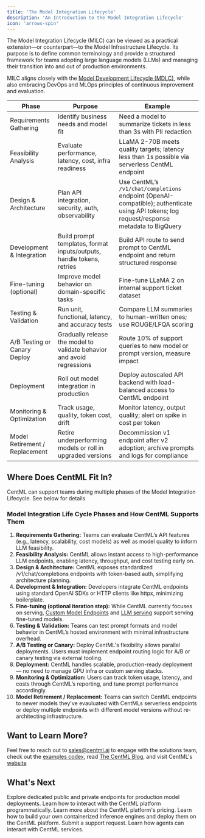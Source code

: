 ```yaml
---
title: 'The Model Integration Lifecycle'
description: 'An Introduction to the Model Integration Lifecycle'
icon: 'arrows-spin'
---
```


The Model Integration Lifecycle (MILC) can be viewed as a practical extension—or counterpart—to the Model Infrastructure Lifecycle. Its purpose is to define common terminology and provide a structured framework for teams adopting large language models (LLMs) and managing their transition into and out of production environments.

MILC aligns closely with the [Model Development Lifecycle (MDLC)](https://www.frgrisk.com/the-model-development-lifecycle-mdlc-building-and-testing-the-model/), while also embracing DevOps and MLOps principles of continuous improvement and evaluation.

| Phase                         | Purpose                                                   | Example                                                                                      |
|------------------------------|-----------------------------------------------------------|----------------------------------------------------------------------------------------------|
| Requirements Gathering       | Identify business needs and model fit                    | Need a model to summarize tickets in less than 3s with PII redaction                                  |
| Feasibility Analysis         | Evaluate performance, latency, cost, infra readiness     | LLaMA 2-70B meets quality targets; latency less than 1s possible via serverless CentML endpoint       |
| Design & Architecture        | Plan API integration, security, auth, observability      | Use CentML’s `/v1/chat/completions` endpoint (OpenAI-compatible); authenticate using API tokens; log request/response metadata to BigQuery |
| Development & Integration    | Build prompt templates, format inputs/outputs, handle tokens, retries | Build API route to send prompt to CentML endpoint and return structured response |
| Fine-tuning (optional)       | Improve model behavior on domain-specific tasks          | Fine-tune LLaMA 2 on internal support ticket dataset                                         |
| Testing & Validation         | Run unit, functional, latency, and accuracy tests        | Compare LLM summaries to human-written ones; use ROUGE/LFQA scoring                          |
| A/B Testing or Canary Deploy | Gradually release the model to validate behavior and avoid regressions | Route 10% of support queries to new model or prompt version, measure impact       |
| Deployment                   | Roll out model integration in production                 | Deploy autoscaled API backend with load-balanced access to CentML endpoint                  |
| Monitoring & Optimization    | Track usage, quality, token cost, drift                  | Monitor latency, output quality; alert on spike in cost per token                            |
| Model Retirement / Replacement | Retire underperforming models or roll in upgraded versions | Decommission v1 endpoint after v2 adoption; archive prompts and logs for compliance         |


## Where Does CentML Fit In?
CentML can support teams during multiple phases of the Model Integration Lifecycle. See below for details

### Model Integration Life Cycle Phases and How CentML Supports Them
1. **Requirements Gathering:**	Teams can evaluate CentML’s API features (e.g., latency, scalability, cost models) as well as model quality to inform LLM feasibility.
2. **Feasibility Analysis:**	CentML allows instant access to high-performance LLM endpoints, enabling latency, throughput, and cost testing early on.
3. **Design & Architecture:**	CentML exposes standardized /v1/chat/completions endpoints with token-based auth, simplifying architecture planning.
4. **Development & Integration:**	Developers integrate CentML endpoints using standard OpenAI SDKs or HTTP clients like httpx, minimizing boilerplate.
5. **Fine-tuning (optional iteration step):**	While CentML currently focuses on serving, [Custom Model Endpoints](apps/inference) and [LLM serving](apps/llm) support serving fine-tuned models.
6. **Testing & Validation:**	Teams can test prompt formats and model behavior in CentML’s hosted environment with minimal infrastructure overhead.
7. **A/B Testing or Canary:** Deploy	CentML's flexibility allows parallel deployments. Users must implement endpoint routing logic for A/B or canary testing via external tooling.
8. **Deployment:**	CentML handles scalable, production-ready deployment — no need to manage GPU infra or custom serving stacks.
9. **Monitoring & Optimization:**	Users can track token usage, latency, and costs through CentML’s reporting, and tune prompt performance accordingly.
10. **Model Retirement / Replacement:**	Teams can switch CentML endpoints to newer models they've evauluated with CentMLs serverless endpoints or deploy multiple endpoints with different model versions without re-architecting infrastructure.

## Want to Learn More?
Feel free to reach out to sales@centml.ai to engage with the solutions team, check out the [examples codex](examples/codex), read [The CentML Blog](https://centml.ai/blog/), and visit CentML's [website](https://centml.ai/)



## What's Next

<CardGroup cols={2}>
  <Card
    title="LLM Serving"
    icon="messages"
    href="/apps/llm"
  >
    Explore dedicated public and private endpoints for production model deployments.
  </Card>
  <Card
    title="Clients"
    icon="terminal"
    href="/clients/setup"
  >
    Learn how to interact with the CentML platform programmatically.
  </Card>
  <Card
    title="Resources and Pricing"
    icon="coins"
    href="/resources/pricing"
  >
    Learn more about the CentML platform's pricing.
  </Card>
  <Card
    title="Deploying Custom Models"
    icon="screwdriver-wrench"
    href="/resources/custom_image"
  >
    Learn how to build your own containerized inference engines and deploy them on the CentML platform.
  </Card>
  <Card
    title="Submit a Support Request"
    icon="headset"
    href="/resources/requesting_support"
  >
    Submit a support request.
  </Card>
  <Card
    title="Agents on CentML"
    icon="user-secret"
    href="/resources/json_and_tool"
  >
    Learn how agents can interact with CentML services.
  </Card>
</CardGroup>
